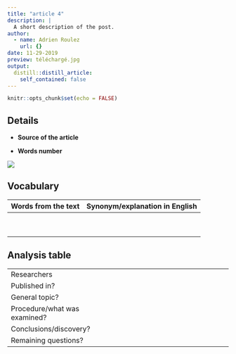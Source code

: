 ```yaml
---
title: "article 4"
description: |
  A short description of the post.
author:
  - name: Adrien Roulez
    url: {}
date: 11-29-2019
preview: téléchargé.jpg
output:
  distill::distill_article:
    self_contained: false
---
```


```r
knitr::opts_chunk$set(echo = FALSE)
```

## Details

* **Source of the article**

* **Words number**

![](koala-australie.jpeg)

## Vocabulary

| Words from the text | Synonym/explanation in English |
| ------------------- | ------------------------------ |
| | |
| | |
| | |
| | |
| | |
| | |
| | |
| | |
| | |

## Analysis table

|                              |                                                                     |
| ---------------------------- | ------------------------------------------------------------------- |
| Researchers                  |  |
| Published in?                |  |
| General topic?               |  |
| Procedure/what was examined? |  |
| Conclusions/discovery?       |  |
| Remaining questions?         |  |






